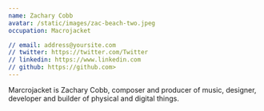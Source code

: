 ```yaml
---
name: Zachary Cobb
avatar: /static/images/zac-beach-two.jpeg
occupation: Macrojacket

// email: address@yoursite.com
// twitter: https://twitter.com/Twitter
// linkedin: https://www.linkedin.com
// github: https://github.com>
---
```


Marcrojacket is Zachary Cobb, composer and producer of music, designer, developer and builder of physical and digital things.
